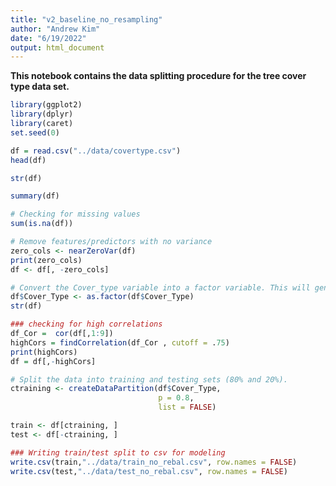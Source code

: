```yaml
---
title: "v2_baseline_no_resampling"
author: "Andrew Kim"
date: "6/19/2022"
output: html_document
---
```


__This notebook contains the data splitting procedure for the tree cover type data set.__

```r
library(ggplot2)
library(dplyr)
library(caret)
set.seed(0)
```

```r
df = read.csv("../data/covertype.csv")
head(df)
```

```r
str(df)
```

```r
summary(df)
```
```r
# Checking for missing values
sum(is.na(df))
```


```r
# Remove features/predictors with no variance
zero_cols <- nearZeroVar(df)
print(zero_cols)
df <- df[, -zero_cols]
```

```r
# Convert the Cover_type variable into a factor variable. This will generate this variable into seven levels.
df$Cover_Type <- as.factor(df$Cover_Type)
str(df)
```

```r
### checking for high correlations
df_Cor =  cor(df[,1:9])
highCors = findCorrelation(df_Cor , cutoff = .75)
print(highCors)
df = df[,-highCors]
```
```r
# Split the data into training and testing sets (80% and 20%).
ctraining <- createDataPartition(df$Cover_Type, 
                                 p = 0.8, 
                                 list = FALSE)

train <- df[ctraining, ]
test <- df[-ctraining, ]
```

```r
### Writing train/test split to csv for modeling
write.csv(train,"../data/train_no_rebal.csv", row.names = FALSE)
write.csv(test,"../data/test_no_rebal.csv", row.names = FALSE)
```







